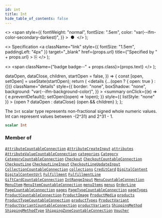 ```yaml
---
id: int
title: Int
hide_table_of_contents: false
---
```


  <>
    <span
      style={{
        fontWeight: "normal",
        fontSize: ".5em",
        color: "var(--ifm-color-secondary-darkest)",
      }}
    >
      &nbsp;●&nbsp;
    </span>
  </>
);

  <>
    Specification
    <a
      className="link"
      style={{ fontSize: "1.5em", paddingLeft: "4px" }}
      target="\_blank"
      href={props.url}
      title={"Specified by " + props.url}
    >
      ⎘
    </a>
  </>
);

  <>
    <span className={"badge badge--" + props.class}>{props.text}</span>
  </>
);


  dataOpen,
  dataClose,
  children,
  startOpen = false,
}) => {
  const [open, setOpen] = useState(startOpen);
  return (
    <details
      {...(open ? { open: true } : {})}
      className="details"
      style={{
        border: "none",
        boxShadow: "none",
        background: "var(--ifm-background-color)",
      }}
    >
      <summary
        onClick={(e) => {
          e.preventDefault();
          setOpen((open) => !open);
        }}
        style={{ listStyle: "none" }}
      >
        {open ? dataOpen : dataClose}
      </summary>
      {open && children}
    </details>
  );
};

The `Int` scalar type represents non-fractional signed whole numeric values. Int can represent values between -(2^31) and 2^31 - 1.

```graphql
scalar Int
```

### Member of

[`AttributeCountableConnection`](../../../api-storefront/attributes/objects/attribute-countable-connection) <Badge class="secondary" text="object"/><Bullet />[`AttributeCreateInput`](../../../api-storefront/attributes/inputs/attribute-create-input) <Badge class="secondary" text="input"/><Bullet />[`attributes`](../../../api-storefront/attributes/queries/attributes) <Badge class="secondary" text="query"/><Bullet />[`AttributeValueCountableConnection`](../../../api-storefront/attributes/objects/attribute-value-countable-connection) <Badge class="secondary" text="object"/><Bullet />[`categories`](../../../api-storefront/products/queries/categories) <Badge class="secondary" text="query"/><Bullet />[`Category`](../../../api-storefront/products/objects/category) <Badge class="secondary" text="object"/><Bullet />[`CategoryCountableConnection`](../../../api-storefront/products/objects/category-countable-connection) <Badge class="secondary" text="object"/><Bullet />[`Checkout`](../../../api-storefront/checkout/objects/checkout) <Badge class="secondary" text="object"/><Bullet />[`CheckoutCountableConnection`](../../../api-storefront/checkout/objects/checkout-countable-connection) <Badge class="secondary" text="object"/><Bullet />[`CheckoutLine`](../../../api-storefront/checkout/objects/checkout-line) <Badge class="secondary" text="object"/><Bullet />[`CheckoutLineInput`](../../../api-storefront/checkout/inputs/checkout-line-input) <Badge class="secondary" text="input"/><Bullet />[`CheckoutLineUpdateInput`](../../../api-storefront/checkout/inputs/checkout-line-update-input) <Badge class="secondary" text="input"/><Bullet />[`CollectionCountableConnection`](../../../api-storefront/products/objects/collection-countable-connection) <Badge class="secondary" text="object"/><Bullet />[`collections`](../../../api-storefront/products/queries/collections) <Badge class="secondary" text="query"/><Bullet />[`CreditCard`](../../../api-storefront/payments/objects/credit-card) <Badge class="secondary" text="object"/><Bullet />[`DigitalContent`](../../../api-storefront/products/objects/digital-content) <Badge class="secondary" text="object"/><Bullet />[`DigitalContentUrl`](../../../api-storefront/products/objects/digital-content-url) <Badge class="secondary" text="object"/><Bullet />[`Fulfillment`](../../../api-storefront/orders/objects/fulfillment) <Badge class="secondary" text="object"/><Bullet />[`FulfillmentLine`](../../../api-storefront/orders/objects/fulfillment-line) <Badge class="secondary" text="object"/><Bullet />[`GiftCardCountableConnection`](../../../api-storefront/gift-cards/objects/gift-card-countable-connection) <Badge class="secondary" text="object"/><Bullet />[`IntRangeInput`](../../../api-storefront/miscellaneous/inputs/int-range-input) <Badge class="secondary" text="input"/><Bullet />[`MenuCountableConnection`](../../../api-storefront/menu/objects/menu-countable-connection) <Badge class="secondary" text="object"/><Bullet />[`MenuItem`](../../../api-storefront/menu/objects/menu-item) <Badge class="secondary" text="object"/><Bullet />[`MenuItemCountableConnection`](../../../api-storefront/menu/objects/menu-item-countable-connection) <Badge class="secondary" text="object"/><Bullet />[`menuItems`](../../../api-storefront/menu/queries/menu-items) <Badge class="secondary" text="query"/><Bullet />[`menus`](../../../api-storefront/menu/queries/menus) <Badge class="secondary" text="query"/><Bullet />[`OrderLine`](../../../api-storefront/orders/objects/order-line) <Badge class="secondary" text="object"/><Bullet />[`PageCountableConnection`](../../../api-storefront/pages/objects/page-countable-connection) <Badge class="secondary" text="object"/><Bullet />[`pages`](../../../api-storefront/pages/queries/pages) <Badge class="secondary" text="query"/><Bullet />[`PageTypeCountableConnection`](../../../api-storefront/pages/objects/page-type-countable-connection) <Badge class="secondary" text="object"/><Bullet />[`pageTypes`](../../../api-storefront/pages/queries/page-types) <Badge class="secondary" text="query"/><Bullet />[`ProductCountableConnection`](../../../api-storefront/products/objects/product-countable-connection) <Badge class="secondary" text="object"/><Bullet />[`ProductImage`](../../../api-storefront/products/objects/product-image) <Badge class="secondary" text="object"/><Bullet />[`ProductMedia`](../../../api-storefront/products/objects/product-media) <Badge class="secondary" text="object"/><Bullet />[`products`](../../../api-storefront/products/queries/products) <Badge class="secondary" text="query"/><Bullet />[`ProductTypeCountableConnection`](../../../api-storefront/products/objects/product-type-countable-connection) <Badge class="secondary" text="object"/><Bullet />[`productTypes`](../../../api-storefront/products/queries/product-types) <Badge class="secondary" text="query"/><Bullet />[`ProductVariant`](../../../api-storefront/products/objects/product-variant) <Badge class="secondary" text="object"/><Bullet />[`ProductVariantCountableConnection`](../../../api-storefront/products/objects/product-variant-countable-connection) <Badge class="secondary" text="object"/><Bullet />[`productVariants`](../../../api-storefront/products/queries/product-variants) <Badge class="secondary" text="query"/><Bullet />[`ShippingMethod`](../../../api-storefront/shipping/objects/shipping-method) <Badge class="secondary" text="object"/><Bullet />[`ShippingMethodType`](../../../api-storefront/shipping/objects/shipping-method-type) <Badge class="secondary" text="object"/><Bullet />[`ShippingZoneCountableConnection`](../../../api-storefront/shipping/objects/shipping-zone-countable-connection) <Badge class="secondary" text="object"/><Bullet />[`Voucher`](../../../api-storefront/discounts/objects/voucher) <Badge class="secondary" text="object"/>
